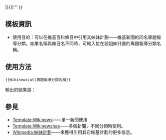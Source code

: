 {{sister
|project=wikinews
|text=[[維基新聞]]專題報導：'''[[n:Category:{{{1|{{PAGENAME}}}}}|{{{1|{{PAGENAME}}}}}]]'''
}}<noinclude>
==模板資訊==
*使用目的：可以在維基百科條目中引用其姊妹計劃——維基新聞的同名專題報導分類，如果名稱與條目名不同時，可輸入位在該姐妹計畫的專題報導分類名稱。
==使用方法==
<pre>
{{Wikinewscat|專題報導分類名稱}}
</pre>
輸出的結果是：{{Wikinewscat|專題報導分類名稱}}
==參見==
*[[Template:Wikinews]]——單一新聞使用
*[[Template:Wikinewshas]]——多個新聞，不同分類時使用。
*[[Wikipedia:姊妹計劃]]——來獲得引用其它維基計劃的更多信息。[[Category:姊妹计划链接模板|{{PAGENAME}}]]
</noinclude>